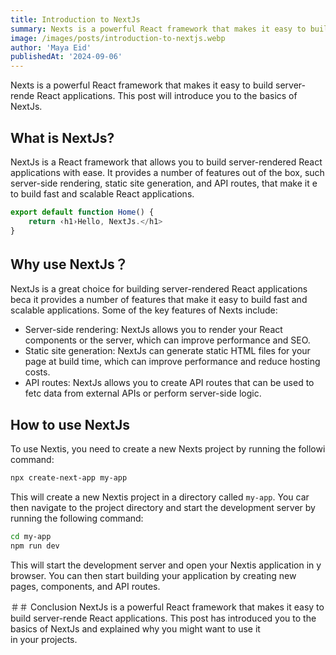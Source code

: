 ```yaml
---
title: Introduction to NextJs
summary: Nexts is a powerful React framework that makes it easy to build server-rendered applications.
image: /images/posts/introduction-to-nextjs.webp
author: 'Maya Eid'
publishedAt: '2024-09-06'
---
```


Nexts is a powerful React framework that makes it easy to build server-rende 
React applications. This post will introduce you to the basics of NextJs.

## What is NextJs?

NextJs is a React framework that allows you to build server-rendered React 
applications with ease. It provides a number of features out of the box, such 
server-side rendering, static site generation, and API routes, that make it e 
to build fast and scalable React applications.

```jsx
export default function Home() { 
    return ‹h1›Hello, NextJs.</h1>
}
```

## Why use NextJs？

NextJs is a great choice for building server-rendered React applications beca it provides a number of features that make it easy to build fast and scalable applications. Some of the key features of Nexts include:
- Server-side rendering: NextJs allows you to render your React components or the server, which can improve performance and SEO.
- Static site generation: NextJs can generate static HTML files for your page at build time, which can improve performance and reduce hosting costs.
- API routes: NextJs allows you to create API routes that can be used to fetc data from external APIs or perform server-side logic.

## How to use NextJs

To use Nextis, you need to create a new Nexts project by running the followi command:
```bash
npx create-next-app my-app
```

This will create a new Nextis project in a directory called `my-app`. You car then navigate to the project directory and start the development server by running the following command:
```bash 
cd my-app
npm run dev
```

This will start the development server and open your Nextis application in y browser. You can then start building your application by creating new pages, components, and API routes.

＃＃ Conclusion
NextJs is a powerful React framework that makes it easy to build server-rende React applications. This post has introduced you to the basics of NextJs and explained why you might want to use it in your projects.